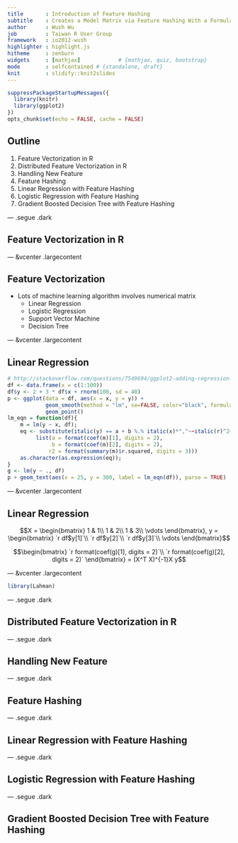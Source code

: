```yaml
---
title       : Introduction of Feature Hashing
subtitle    : Creates a Model Matrix via Feature Hashing With a Formula Interface
author      : Wush Wu
job         : Taiwan R User Group
framework   : io2012-wush
highlighter : highlight.js
hitheme     : zenburn
widgets     : [mathjax]            # {mathjax, quiz, bootstrap}
mode        : selfcontained # {standalone, draft}
knit        : slidify::knit2slides
---
```


```r
suppressPackageStartupMessages({
  library(knitr)
  library(ggplot2)
})
opts_chunk$set(echo = FALSE, cache = FALSE)
```

## Outline

1. Feature Vectorization in R
1. Distributed Feature Vectorization in R
1. Handling New Feature
1. Feature Hashing
1. Linear Regression with Feature Hashing
1. Logistic Regression with Feature Hashing
1. Gradient Boosted Decision Tree with Feature Hashing

--- .segue .dark

## Feature Vectorization in R

--- &vcenter .largecontent

## Feature Vectorization

- Lots of machine learning algorithm involves numerical matrix
    - Linear Regression
    - Logistic Regression
    - Support Vector Machine
    - Decision Tree

--- &vcenter .largecontent

## Linear Regression

```r
# http://stackoverflow.com/questions/7549694/ggplot2-adding-regression-line-equation-and-r2-on-graph
df <- data.frame(x = c(1:100))
df$y <- 2 + 3 * df$x + rnorm(100, sd = 40)
p <- ggplot(data = df, aes(x = x, y = y)) +
            geom_smooth(method = "lm", se=FALSE, color="black", formula = y ~ x) +
            geom_point()
lm_eqn = function(df){
    m = lm(y ~ x, df);
    eq <- substitute(italic(y) == a + b %.% italic(x)*","~~italic(r)^2~"="~r2, 
         list(a = format(coef(m)[1], digits = 2), 
              b = format(coef(m)[2], digits = 2), 
             r2 = format(summary(m)$r.squared, digits = 3)))
    as.character(as.expression(eq));                 
}
g <- lm(y ~ ., df)
p + geom_text(aes(x = 25, y = 300, label = lm_eqn(df)), parse = TRUE)
```

--- &vcenter .largecontent

## Linear Regression

$$X = \begin{bmatrix}
1 & 1\\
1 & 2\\
1 & 3\\
\vdots \end{bmatrix},
y = \begin{bmatrix}
`r df$y[1]`\\
`r df$y[2]`\\
`r df$y[3]`\\
\vdots \end{bmatrix}$$

$$\begin{bmatrix}
`r format(coef(g)[1], digits = 2)`\\
`r format(coef(g)[2], digits = 2)` \end{bmatrix}
= (X^T X)^{-1}X y$$

--- &vcenter .largecontent

```r
library(Lahman)


```

--- .segue .dark

## Distributed Feature Vectorization in R



--- .segue .dark

## Handling New Feature

--- .segue .dark

## Feature Hashing

--- .segue .dark

## Linear Regression with Feature Hashing

--- .segue .dark

## Logistic Regression with Feature Hashing

--- .segue .dark

## Gradient Boosted Decision Tree with Feature Hashing
